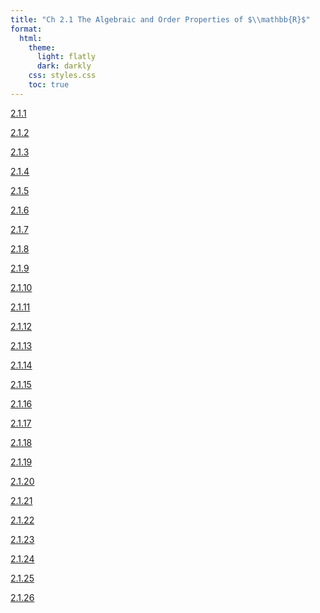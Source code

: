 ```yaml
---
title: "Ch 2.1 The Algebraic and Order Properties of $\\mathbb{R}$"
format:
  html:
    theme:
      light: flatly
      dark: darkly
    css: styles.css
    toc: true
---
```


[2.1.1](./2.1.1.qmd)

[2.1.2](./2.1.2.qmd)

[2.1.3](./2.1.3.qmd)

[2.1.4](./2.1.4.qmd)

[2.1.5](./2.1.5.qmd)

[2.1.6](./2.1.6.qmd)

[2.1.7](./2.1.7.qmd)

[2.1.8](./2.1.8.qmd)

[2.1.9](./2.1.9.qmd)

[2.1.10](./2.1.10.qmd)

[2.1.11](./2.1.11.qmd)

[2.1.12](./2.1.12.qmd)

[2.1.13](./2.1.13.qmd)

[2.1.14](./2.1.14.qmd)

[2.1.15](./2.1.15.qmd)

[2.1.16](./2.1.16.qmd)

[2.1.17](./2.1.17.qmd)

[2.1.18](./2.1.18.qmd)

[2.1.19](./2.1.19.qmd)

[2.1.20](./2.1.20.qmd)

[2.1.21](./2.1.21.qmd)

[2.1.22](./2.1.22.qmd)

[2.1.23](./2.1.23.qmd)

[2.1.24](./2.1.24.qmd)

[2.1.25](./2.1.25.qmd)

[2.1.26](./2.1.26.qmd)